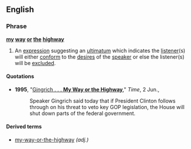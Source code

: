 ==English==

===Phrase===
'''[[my]] [[way]] [[or]] [[the]] [[highway]]'''

# {{chiefly|US|idiom}} An [[expression]] suggesting an [[ultimatum]] which indicates the [[listener]](s) will either [[conform]] to the [[desire]]s of the [[speaker]] or else the listener(s) will be [[exclude]]d.

====Quotations====
*'''1995''', "[http://www.time.com/time/nation/article/0,8599,3984,00.html Gingrich . . . '''My Way or the Highway''']," ''Time'', 2 Jun.,
*:Speaker Gingrich said today that if President Clinton follows through on his threat to veto key GOP legislation, the House will shut down parts of the federal government.

====Derived terms====
*[[my-way-or-the-highway]] ''(adj.)''